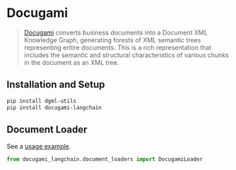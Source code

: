 # Docugami

>[Docugami](https://docugami.com) converts business documents into a Document XML Knowledge Graph, generating forests
> of XML semantic trees representing entire documents. This is a rich representation that includes the semantic and
> structural characteristics of various chunks in the document as an XML tree.

## Installation and Setup


```bash
pip install dgml-utils
pip install docugami-langchain
```

## Document Loader

See a [usage example](/docs/integrations/document_loaders/docugami).

```python
from docugami_langchain.document_loaders import DocugamiLoader
```
